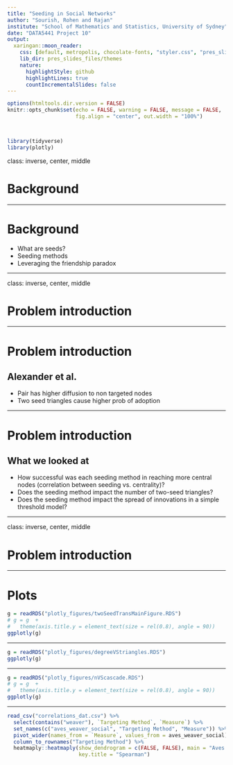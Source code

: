 ```yaml
---
title: "Seeding in Social Networks"
author: "Sourish, Rohen and Rajan"
institute: "School of Mathematics and Statistics, University of Sydney"
date: "DATA5441 Project 10"
output:
  xaringan::moon_reader:
    css: [default, metropolis, chocolate-fonts, "styler.css", "pres_slides_files/rajan_usyd_custom.css"]
    lib_dir: pres_slides_files/themes
    nature:
      highlightStyle: github
      highlightLines: true
      countIncrementalSlides: false
---
```



```r
options(htmltools.dir.version = FALSE)
knitr::opts_chunk$set(echo = FALSE, warning = FALSE, message = FALSE, 
                      fig.align = "center", out.width = "100%")



library(tidyverse)
library(plotly)
```

<!-- <style> -->
<!--   .superbigimage{ -->
<!--       overflow-x:scroll; -->
<!--       white-space: nowrap; -->
<!--   } -->

<!--   .superbigimage img{ -->
<!--      max-width: none; -->
<!--   } -->
<!-- </style> -->


class: inverse, center, middle

# Background

---

# Background

- What are seeds?
- Seeding methods
- Leveraging the friendship paradox

---

class: inverse, center, middle

# Problem introduction

---

# Problem introduction

## Alexander et al.

- Pair has higher diffusion to non targeted nodes 
- Two seed triangles cause higher prob of adoption

---

# Problem introduction

## What we looked at

- How successful was each seeding method in reaching more central nodes (correlation between seeding vs. centrality)? <!-- might be able to explain result in alexander -->
- Does the seeding method impact the number of two-seed triangles?
- Does the seeding method impact the spread of innovations in a simple threshold model?

---

class: inverse, center, middle

# Problem introduction

---



# Plots

<!-- <div class="superbigimage"> -->
<!-- </div> -->


<!-- <iframe src = "plotly_figures/twoSeedTransMainFigure.html" width = "400" height = "400" frameborder="0"></iframe -->

```r
g = readRDS("plotly_figures/twoSeedTransMainFigure.RDS")
# g = g  +
#   theme(axis.title.y = element_text(size = rel(0.8), angle = 90))
ggplotly(g)

```


---

```r
g = readRDS("plotly_figures/degreeVStriangles.RDS")
ggplotly(g)

```


---


```r
g = readRDS("plotly_figures/nVScascade.RDS")
# g = g  +
#   theme(axis.title.y = element_text(size = rel(0.8), angle = 90))
ggplotly(g)

```


---


```r
read_csv("correlations_dat.csv") %>% 
  select(contains("weaver"), `Targeting Method`, `Measure`) %>% 
  set_names(c("aves_weaver_social", "Targeting Method", "Measure")) %>% 
  pivot_wider(names_from = `Measure`, values_from = aves_weaver_social) %>% 
  column_to_rownames("Targeting Method") %>% 
  heatmaply::heatmaply(show_dendrogram = c(FALSE, FALSE), main = "Aves Weaver Seeding Correlation Heatmap",
                       key.title = "Spearman")
```

